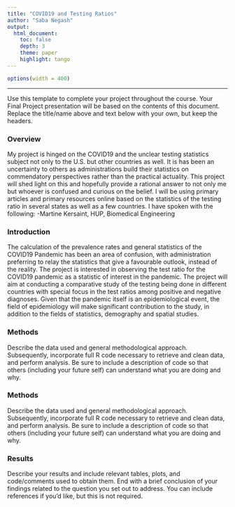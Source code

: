```yaml
---
title: "COVID19 and Testing Ratios"
author: "Saba Negash"
output: 
  html_document:
    toc: false 
    depth: 3 
    theme: paper 
    highlight: tango
---
```

```r
options(width = 400)
```  
***
Use this template to complete your project throughout the course. Your Final Project presentation will be based on the contents of this document. Replace the title/name above and text below with your own, but keep the headers.

### Overview
My project is hinged on the COVID19 and the unclear testing statistics subject not only to the U.S. but other countries as well. It is has been an uncertainty to others as administrations build their statistics on commendatory perspectives rather than the practical actuality. This project will shed light on this and hopefully provide a rational answer to not only me but whoever is confused and curious on the belief. I will be using primary articles and primary resources online based on the  statistics of the testing ratio in several states as well as a few countries. I have spoken with the following:
-Martine Kersaint, HUP, Biomedical Engineering

### Introduction 
The calculation of the prevalence rates and general statistics of the COVID19 Pandemic has been an area of confusion, with administration preferring to relay the statistics that give a favourable outlook, instead of the reality. The project is interested in observing the test ratio for the COVID19 pandemic as a statistic of interest in the pandemic. The project will aim at conducting a comparative study of the testing being done in different countries with special focus in the test ratios among positive and negative diagnoses.
Given that the pandemic itself is an epidemiological event, the field of epidemiology will make significant contribution to the study, in addition to the fields of statistics, demography and spatial studies. 

### Methods
Describe the data used and general methodological approach. Subsequently, incorporate full R code necessary to retrieve and clean data, and perform analysis. Be sure to include a description of code so that others (including your future self) can understand what you are doing and why. 


### Methods
Describe the data used and general methodological approach. Subsequently, incorporate full R code necessary to retrieve and clean data, and perform analysis. Be sure to include a description of code so that others (including your future self) can understand what you are doing and why. 


### Results
Describe your results and include relevant tables, plots, and code/comments used to obtain them. End with a brief conclusion of your findings related to the question you set out to address. You can include references if you'd like, but this is not required.
